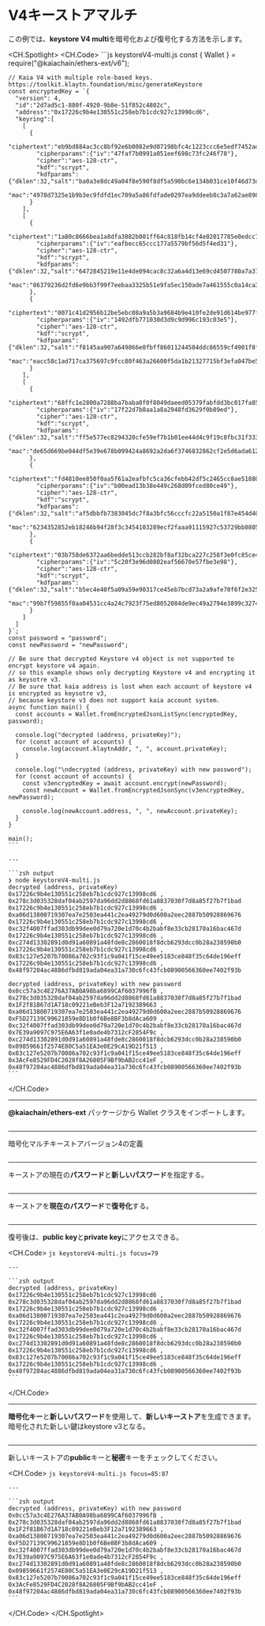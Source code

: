 # V4キーストアマルチ

この例では、**keystore V4 multi**を暗号化および復号化する方法を示します。

<CH.Spotlight>
  <CH.Code>
    ```js keystoreV4-multi.js
    const {
      Wallet
    } = require("@kaiachain/ethers-ext/v6");

    // Kaia V4 with multiple role-based keys. https://toolkit.klaytn.foundation/misc/generateKeystore
    const encryptedKey = `{
      "version": 4,
      "id":"2d7ad5c1-880f-4920-9b8e-51f852c4802c",
      "address":"0x17226c9b4e130551c258eb7b1cdc927c13998cd6",
      "keyring":[
        [
          {
            "ciphertext":"eb9bd884ac3cc8bf92e6b0082e9d07198bfc4c1223ccc6e5edf7452ad612b2b5",
            "cipherparams":{"iv":"47faf7b0991a051eef698c73fc246f78"},
            "cipher":"aes-128-ctr",
            "kdf":"scrypt",
            "kdfparams":{"dklen":32,"salt":"ba0a3e8dc49a04f8e590f8df5a590bc6e134b031ce10f46d73d4c459aa4c08f8","n":4096,"r":8,"p":1},
            "mac":"4978d7325e1b9b3ec9fdfd1ec709a5a86fdfade0297ea9ddeeb8c3a7a62ae898"
          }
        ],
        [
          {
            "ciphertext":"1a80c8666bea1a8dfa3082b001ff64c818fb14cf4e02017785e0edcc7a277af4",
            "cipherparams":{"iv":"eafbecc65ccc177a5579bf56d5f4ed31"},
            "cipher":"aes-128-ctr",
            "kdf":"scrypt",
            "kdfparams":{"dklen":32,"salt":"6472845219e11e4de094cac8c32a6a4d13e69cd4507780a7a37f5e411e1d895d","n":4096,"r":8,"p":1},
            "mac":"86379236d2fd6e9bb3f99f7eebaa3325b51e9fa5ec150ade7a461555c0a14ca3"
          },
          {
            "ciphertext":"0071c41d2956b12be5ebc08a9a5b3a9684b9e410fe2de91d614be977fb2a0bdb",
            "cipherparams":{"iv":"1492dfb771030d3d9c9d996c193c03e5"},
            "cipher":"aes-128-ctr",
            "kdf":"scrypt",
            "kdfparams":{"dklen":32,"salt":"f8145aa907a649866e0fbff86011244584ddc86559cf4901f8f69b670c234fd7","n":4096,"r":8,"p":1},
            "mac":"eacc58c1ad717ca375697c9fcc80f463a26600f5da1b21327715bf3efa047be5"
          }
        ],
        [
          {
            "ciphertext":"68ffc1e2800a7288ba7baba0f0f8049daeed05379fabfdd3bc017fa85c49ab50",
            "cipherparams":{"iv":"17f22d7b8aa1a8a2948fd3629f0b89ed"},
            "cipher":"aes-128-ctr",
            "kdf":"scrypt",
            "kdfparams":{"dklen":32,"salt":"ff5e577ec8294320cfe59ef7b1b01ee44d4c9f19c8fbc31f333059c74eb8c6d2","n":4096,"r":8,"p":1},
            "mac":"de65d669be044df5e39e678b099424a8692a2da6f3746832862cf2e5d6ada612"
          },
          {
            "ciphertext":"fd4810ee850f0aa5f61a2eafbfc5ca36cfebb42df5c2465cc8ae5188029b188b",
            "cipherparams":{"iv":"b00ead13b38e449c268d09fced80ce49"},
            "cipher":"aes-128-ctr",
            "kdf":"scrypt",
            "kdfparams":{"dklen":32,"salt":"af5dbbfb7383045dc7f8a3bfc56cccfc22a5150a1f87e454d40893a4b6fea9a1","n":4096,"r":8,"p":1},
            "mac":"6234352852eb18246b94f28f3c3454103289ecf2faaa91115927c53729bb0805"
          },
          {
            "ciphertext":"03b758de6372aa6bedde513ccb282bf8af32bca227c258f3e0fc85ce454d72a4",
            "cipherparams":{"iv":"5c20f3e96d0802eaf56670e57fbe3e98"},
            "cipher":"aes-128-ctr",
            "kdf":"scrypt",
            "kdfparams":{"dklen":32,"salt":"b5ec4e40f5a09a59e90317ce45eb7bcd73a2a9afe70f6f2e32548fd38ed2da3b","n":4096,"r":8,"p":1},
            "mac":"99b7f59855f0aa04531cc4a24c7923f75ed8052084de9ec49a2794e3899c3274"
          }
        ]
      ]
    }`;
    const password = "password";
    const newPassword = "newPassword";

    // Be sure that decrypted Keystore v4 object is not supported to encrypt keystore v4 again. 
    // so this example shows only decrypting Keystore v4 and encrypting it as keysotre v3.
    // Be sure that kaia address is lost when each account of keystore v4 is encrypted as keysotre v3,
    // because keystore v3 does not support kaia account system.
    async function main() {
      const accounts = Wallet.fromEncryptedJsonListSync(encryptedKey, password);

      console.log("decrypted (address, privateKey)");
      for (const account of accounts) {
        console.log(account.klaytnAddr, ", ", account.privateKey);
      }

      console.log("\ndecrypted (address, privateKey) with new password");
      for (const account of accounts) {
        const v3encryptedKey = await account.encrypt(newPassword);
        const newAccount = Wallet.fromEncryptedJsonSync(v3encryptedKey, newPassword);

        console.log(newAccount.address, ", ", newAccount.privateKey);
      }
    }

    main();
    ```

    ---

    ```zsh output
    ❯ node keystoreV4-multi.js
    decrypted (address, privateKey)
    0x17226c9b4e130551c258eb7b1cdc927c13998cd6 ,  0x278c3d035328daf04ab2597da96dd2d8868fd61a8837030f7d8a85f27b7f1bad
    0x17226c9b4e130551c258eb7b1cdc927c13998cd6 ,  0xa06d13800719307ea7e2503ea441c2ea49279d0d600a2eec2887b50928869676
    0x17226c9b4e130551c258eb7b1cdc927c13998cd6 ,  0xc32f4007ffad303db99dee0d79a720e1d70c4b2babf8e33cb28170a16bac467d
    0x17226c9b4e130551c258eb7b1cdc927c13998cd6 ,  0xc274d13302891d0d91a60891a48fde8c2860018f8dcb6293dcc0b28a238590b0
    0x17226c9b4e130551c258eb7b1cdc927c13998cd6 ,  0x83c127e5207b70086a702c93f1c9a041f15ce49ee5183ce848f35c64de196eff
    0x17226c9b4e130551c258eb7b1cdc927c13998cd6 ,  0x48f97204ac4886dfbd819ada04ea31a730c6fc43fcb08900566360ee7402f93b

    decrypted (address, privateKey) with new password
    0x0cc57a3c4E276A37AB0A98ba6899CAf6037996fB ,  0x278c3d035328daf04ab2597da96dd2d8868fd61a8837030f7d8a85f27b7f1bad
    0x1F2f81B67d1A718c09221eBeb3F12a7192389663 ,  0xa06d13800719307ea7e2503ea441c2ea49279d0d600a2eec2887b50928869676
    0xF5D27139C99621859e8D1b0f6Be8BF3b8dAca609 ,  0xc32f4007ffad303db99dee0d79a720e1d70c4b2babf8e33cb28170a16bac467d
    0x7E39a9097C975E6A63f1e0ade4b7312cF2854F9c ,  0xc274d13302891d0d91a60891a48fde8c2860018f8dcb6293dcc0b28a238590b0
    0x09859661f2574E80C5a51EA3e0E29cA19D21f513 ,  0x83c127e5207b70086a702c93f1c9a041f15ce49ee5183ce848f35c64de196eff
    0x3AcFe8529FD4C2028f8A26805F9Bf9bAB2cc41eF ,  0x48f97204ac4886dfbd819ada04ea31a730c6fc43fcb08900566360ee7402f93b
    ```
  </CH.Code>

  ---

  **@kaiachain/ethers-ext** パッケージから Wallet クラスをインポートします。

  ```js keystoreV4-multi.js focus=1:3
  ```

  ---

  暗号化マルチキーストアバージョン4の定義

  ```js keystoreV4-multi.js focus=6:66
  ```

  ---

  キーストアの現在の**パスワード**と**新しいパスワード**を指定する。

  ```js keystoreV4-multi.js focus=67:68
  ```

  ---

  キーストアを**現在のパスワード**で**復号化**する。

  ```js keystoreV4-multi.js focus=77:80
  ```

  ---

  復号後は、**public key**と**private key**にアクセスできる。

  <CH.Code>
    ```js keystoreV4-multi.js focus=79
    ```

    ---

    ```zsh output
    decrypted (address, privateKey)
    0x17226c9b4e130551c258eb7b1cdc927c13998cd6 ,  0x278c3d035328daf04ab2597da96dd2d8868fd61a8837030f7d8a85f27b7f1bad
    0x17226c9b4e130551c258eb7b1cdc927c13998cd6 ,  0xa06d13800719307ea7e2503ea441c2ea49279d0d600a2eec2887b50928869676
    0x17226c9b4e130551c258eb7b1cdc927c13998cd6 ,  0xc32f4007ffad303db99dee0d79a720e1d70c4b2babf8e33cb28170a16bac467d
    0x17226c9b4e130551c258eb7b1cdc927c13998cd6 ,  0xc274d13302891d0d91a60891a48fde8c2860018f8dcb6293dcc0b28a238590b0
    0x17226c9b4e130551c258eb7b1cdc927c13998cd6 ,  0x83c127e5207b70086a702c93f1c9a041f15ce49ee5183ce848f35c64de196eff
    0x17226c9b4e130551c258eb7b1cdc927c13998cd6 ,  0x48f97204ac4886dfbd819ada04ea31a730c6fc43fcb08900566360ee7402f93b
    ```
  </CH.Code>

  ---

  **暗号化キー**と**新しいパスワード**を使用して、**新しいキーストア**を生成できます。 暗号化された新しい鍵はkeystore v3となる。

  ```js keystoreV4-multi.js focus=70:73,82:88
  ```

  ---

  新しいキーストアの**public**キーと**秘密**キーをチェックしてください。

  <CH.Code>
    ```js keystoreV4-multi.js focus=85:87
    ```

    ---

    ```zsh output
    decrypted (address, privateKey) with new password
    0x0cc57a3c4E276A37AB0A98ba6899CAf6037996fB ,  0x278c3d035328daf04ab2597da96dd2d8868fd61a8837030f7d8a85f27b7f1bad
    0x1F2f81B67d1A718c09221eBeb3F12a7192389663 ,  0xa06d13800719307ea7e2503ea441c2ea49279d0d600a2eec2887b50928869676
    0xF5D27139C99621859e8D1b0f6Be8BF3b8dAca609 ,  0xc32f4007ffad303db99dee0d79a720e1d70c4b2babf8e33cb28170a16bac467d
    0x7E39a9097C975E6A63f1e0ade4b7312cF2854F9c ,  0xc274d13302891d0d91a60891a48fde8c2860018f8dcb6293dcc0b28a238590b0
    0x09859661f2574E80C5a51EA3e0E29cA19D21f513 ,  0x83c127e5207b70086a702c93f1c9a041f15ce49ee5183ce848f35c64de196eff
    0x3AcFe8529FD4C2028f8A26805F9Bf9bAB2cc41eF ,  0x48f97204ac4886dfbd819ada04ea31a730c6fc43fcb08900566360ee7402f93b
    ```
  </CH.Code>
</CH.Spotlight>
